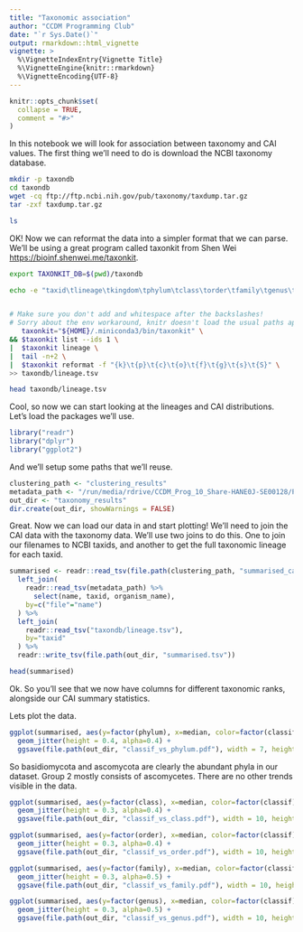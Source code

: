 ```yaml
---
title: "Taxonomic association"
author: "CCDM Programming Club"
date: "`r Sys.Date()`"
output: rmarkdown::html_vignette
vignette: >
  %\VignetteIndexEntry{Vignette Title}
  %\VignetteEngine{knitr::rmarkdown}
  %\VignetteEncoding{UTF-8}
---
```


```r
knitr::opts_chunk$set(
  collapse = TRUE,
  comment = "#>"
)
```


In this notebook we will look for association between taxonomy and CAI values.
The first thing we'll need to do is download the NCBI taxonomy database.

```bash
mkdir -p taxondb
cd taxondb
wget -cq ftp://ftp.ncbi.nih.gov/pub/taxonomy/taxdump.tar.gz
tar -zxf taxdump.tar.gz

ls
```

OK! Now we can reformat the data into a simpler format that we can parse.
We'll be using a great program called taxonkit from Shen Wei <https://bioinf.shenwei.me/taxonkit>.

```bash
export TAXONKIT_DB=$(pwd)/taxondb

echo -e "taxid\tlineage\tkingdom\tphylum\tclass\torder\tfamily\tgenus\tspecies\tsubspecies" > taxondb/lineage.tsv


# Make sure you don't add and whitespace after the backslashes!
# Sorry about the env workaround, knitr doesn't load the usual paths apparently
   taxonkit="${HOME}/.miniconda3/bin/taxonkit" \
&& $taxonkit list --ids 1 \
|  $taxonkit lineage \
|  tail -n+2 \
|  $taxonkit reformat -f "{k}\t{p}\t{c}\t{o}\t{f}\t{g}\t{s}\t{S}" \
>> taxondb/lineage.tsv

head taxondb/lineage.tsv
```

Cool, so now we can start looking at the lineages and CAI distributions.
Let's load the packages we'll use.

```r
library("readr")
library("dplyr")
library("ggplot2")
```

And we'll setup some paths that we'll reuse.

```r
clustering_path <- "clustering_results"
metadata_path <- "/run/media/rdrive/CCDM_Prog_10_Share-HANE0J-SE00128/ProgrammingClub/process_fungal_genomes/genomes.tsv"
out_dir <- "taxonomy_results"
dir.create(out_dir, showWarnings = FALSE)
```

Great.
Now we can load our data in and start plotting!
We'll need to join the CAI data with the taxonomy data.
We'll use two joins to do this.
One to join our filenames to NCBI taxids, and another to get the full taxonomic lineage for each taxid.

```r
summarised <- readr::read_tsv(file.path(clustering_path, "summarised_cais_classif.tsv")) %>%
  left_join(
    readr::read_tsv(metadata_path) %>%
      select(name, taxid, organism_name),
    by=c("file"="name")
  ) %>%
  left_join(
    readr::read_tsv("taxondb/lineage.tsv"),
    by="taxid"
  ) %>%
  readr::write_tsv(file.path(out_dir, "summarised.tsv"))

head(summarised)
```

Ok.
So you'll see that we now have columns for different taxonomic ranks, alongside our CAI summary statistics.

Lets plot the data.

```r
ggplot(summarised, aes(y=factor(phylum), x=median, color=factor(classif))) +
  geom_jitter(height = 0.4, alpha=0.4) +
  ggsave(file.path(out_dir, "classif_vs_phylum.pdf"), width = 7, height = 6)
```

So basidiomycota and ascomycota are clearly the abundant phyla in our dataset.
Group 2 mostly consists of ascomycetes.
There are no other trends visible in the data.


```r
ggplot(summarised, aes(y=factor(class), x=median, color=factor(classif))) +
  geom_jitter(height = 0.3, alpha=0.4) +
  ggsave(file.path(out_dir, "classif_vs_class.pdf"), width = 10, height = 15)
```

```r
ggplot(summarised, aes(y=factor(order), x=median, color=factor(classif))) +
  geom_jitter(height = 0.3, alpha=0.4) +
  ggsave(file.path(out_dir, "classif_vs_order.pdf"), width = 10, height = 20)
```


```r
ggplot(summarised, aes(y=factor(family), x=median, color=factor(classif))) +
  geom_jitter(height = 0.3, alpha=0.5) +
  ggsave(file.path(out_dir, "classif_vs_family.pdf"), width = 10, height = 40)
```

```r
ggplot(summarised, aes(y=factor(genus), x=median, color=factor(classif))) +
  geom_jitter(height = 0.3, alpha=0.5) +
  ggsave(file.path(out_dir, "classif_vs_genus.pdf"), width = 10, height = 70, limitsize = FALSE)
```


```r
```